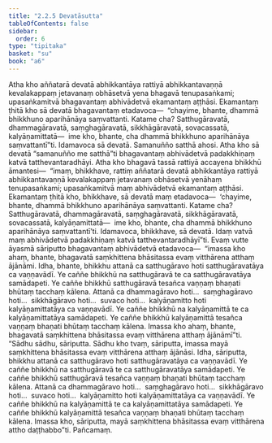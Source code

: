 ```yaml
---
title: "2.2.5 Devatāsutta"
tableOfContents: false
sidebar:
  order: 6
type: "tipitaka"
basket: "su"
book: "a6"
---
```



<DynamicBreadcrumb />

<Division number="69" book="a6">

<Paragraph number="630" book="a6">
Atha kho aññatarā devatā abhikkantāya rattiyā abhikkantavaṇṇā kevalakappaṃ jetavanaṃ obhāsetvā yena bhagavā tenupasaṅkami; upasaṅkamitvā bhagavantaṃ abhivādetvā ekamantaṃ aṭṭhāsi. Ekamantaṃ ṭhitā kho sā devatā bhagavantaṃ etadavoca—  “chayime, bhante, dhammā bhikkhuno aparihānāya saṃvattanti. Katame cha? Satthugāravatā, dhammagāravatā, saṃghagāravatā, sikkhāgāravatā, sovacassatā, kalyāṇamittatā—  ime kho, bhante, cha dhammā bhikkhuno aparihānāya saṃvattantī”ti. Idamavoca sā devatā. Samanuñño satthā ahosi. Atha kho sā devatā “samanuñño me satthā”ti bhagavantaṃ abhivādetvā padakkhiṇaṃ katvā tatthevantaradhāyi.
</Paragraph>

<Paragraph number="631" book="a6">
Atha kho bhagavā tassā rattiyā accayena bhikkhū āmantesi—  “imaṃ, bhikkhave, rattiṃ aññatarā devatā abhikkantāya rattiyā abhikkantavaṇṇā kevalakappaṃ jetavanaṃ obhāsetvā yenāhaṃ tenupasaṅkami; upasaṅkamitvā maṃ abhivādetvā ekamantaṃ aṭṭhāsi. Ekamantaṃ ṭhitā kho, bhikkhave, sā devatā maṃ etadavoca—  ‘chayime, bhante, dhammā bhikkhuno aparihānāya saṃvattanti. Katame cha? Satthugāravatā, dhammagāravatā, saṃghagāravatā, sikkhāgāravatā, sovacassatā, kalyāṇamittatā—  ime kho, bhante, cha dhammā bhikkhuno aparihānāya saṃvattantī’ti. Idamavoca, bhikkhave, sā devatā. Idaṃ vatvā maṃ abhivādetvā padakkhiṇaṃ katvā tatthevantaradhāyī”ti.
</Paragraph>

<Paragraph number="632" book="a6">
Evaṃ vutte āyasmā sāriputto bhagavantaṃ abhivādetvā etadavoca—  “imassa kho ahaṃ, bhante, bhagavatā saṃkhittena bhāsitassa evaṃ vitthārena atthaṃ ājānāmi. Idha, bhante, bhikkhu attanā ca satthugāravo hoti satthugāravatāya ca vaṇṇavādī. Ye caññe bhikkhū na satthugāravā te ca satthugāravatāya samādapeti. Ye caññe bhikkhū satthugāravā tesañca vaṇṇaṃ bhaṇati bhūtaṃ tacchaṃ kālena. Attanā ca dhammagāravo hoti…  saṃghagāravo hoti…  sikkhāgāravo hoti…  suvaco hoti…  kalyāṇamitto hoti kalyāṇamittatāya ca vaṇṇavādī. Ye caññe bhikkhū na kalyāṇamittā te ca kalyāṇamittatāya samādapeti. Ye caññe bhikkhū kalyāṇamittā tesañca vaṇṇaṃ bhaṇati bhūtaṃ tacchaṃ kālena. Imassa kho ahaṃ, bhante, bhagavatā saṃkhittena bhāsitassa evaṃ vitthārena atthaṃ ājānāmī”ti.
</Paragraph>

<Paragraph number="633" book="a6">
“Sādhu sādhu, sāriputta. Sādhu kho tvaṃ, sāriputta, imassa mayā saṃkhittena bhāsitassa evaṃ vitthārena atthaṃ ājānāsi. Idha, sāriputta, bhikkhu attanā ca satthugāravo hoti satthugāravatāya ca vaṇṇavādī. Ye caññe bhikkhū na satthugāravā te ca satthugāravatāya samādapeti. Ye caññe bhikkhū satthugāravā tesañca vaṇṇaṃ bhaṇati bhūtaṃ tacchaṃ kālena. Attanā ca dhammagāravo hoti…  saṃghagāravo hoti…  sikkhāgāravo hoti…  suvaco hoti…  kalyāṇamitto hoti kalyāṇamittatāya ca vaṇṇavādī. Ye caññe bhikkhū na kalyāṇamittā te ca kalyāṇamittatāya samādapeti. Ye caññe bhikkhū kalyāṇamittā tesañca vaṇṇaṃ bhaṇati bhūtaṃ tacchaṃ kālena. Imassa kho, sāriputta, mayā saṃkhittena bhāsitassa evaṃ vitthārena attho daṭṭhabbo”ti.

</Paragraph>
</Division>

<Paragraph number="634" type="center" book="a6">
Pañcamaṃ.
</Paragraph>